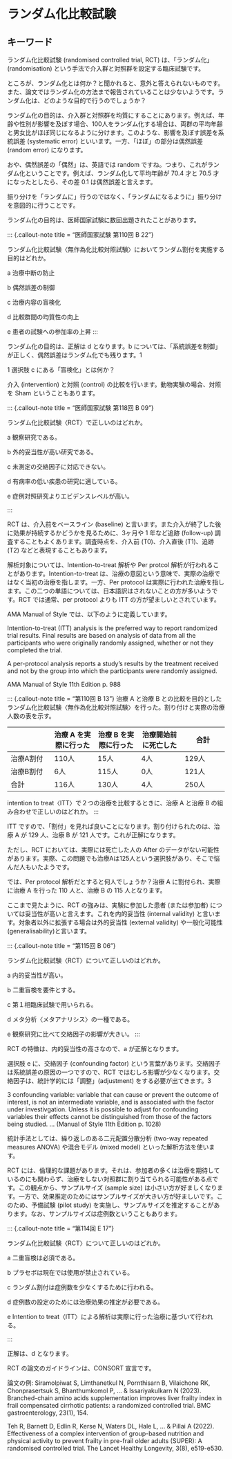 # ランダム化比較試験  {#rct-intro}

## キーワード  {#sec-rct-keyword}

ランダム化比較試験 (randomised controlled trial, RCT) は、「ランダム化」 (randomisation) という手法で介入群と対照群を設定する臨床試験です。

ところが、ランダム化とは何か？と聞かれると、意外と答えられないものです。また、論文ではランダム化の方法まで報告されていることは少ないようです。ランダム化は、どのような目的で行うのでしょうか？

ランダム化の目的は、介入群と対照群を均質にすることにあります。例えば、年齢や性別が影響を及ぼす場合、100人をランダム化する場合は、両群の平均年齢と男女比がほぼ同じになるように分けます。このような、影響を及ぼす誤差を系統誤差 (systematic error) といいます。一方、「ほぼ」の部分は偶然誤差 (random error) になります。

おや、偶然誤差の「偶然」は、英語では random ですね。つまり、これがランダム化ということです。例えば、ランダム化して平均年齢が 70.4 才と 70.5 才になったとしたら、その差 0.1 は偶然誤差と言えます。

振り分けを「ランダムに」行うのではなく、「ランダムになるように」振り分けを意図的に行うことです。

ランダム化の目的は、医師国家試験に数回出題されたことがあります。

::: {.callout-note title = "医師国家試験 第110回 B 22"}

ランダム化比較試験〈無作為化比較対照試験〉においてランダム割付を実施する目的はどれか。

a 治療中断の防止

b 偶然誤差の制御

c 治療内容の盲検化

d 比較群間の均質性の向上

e 患者の試験への参加率の上昇
:::

ランダム化の目的は、正解は d となります。b については、「系統誤差を制御」が正しく、偶然誤差はランダム化でも残ります。1

1 選択肢 c にある「盲検化」とは何か？

介入 (intervention) と対照 (control) の比較を行います。動物実験の場合、対照を Sham ということもあります。

::: {.callout-note title = "医師国家試験 第118回 B 09"}

ランダム化比較試験〈RCT〉で正しいのはどれか。

a 観察研究である。

b 外的妥当性が高い研究である。

c 未測定の交絡因子に対応できない。

d 有病率の低い疾患の研究に適している。

e 症例対照研究よりエビデンスレベルが高い。

:::

RCT は、介入前をベースライン (baseline) と言います。また介入が終了した後に効果が持続するかどうかを見るために、3ヶ月や 1 年など追跡 (follow-up) 調査することもよくあります。調査時点を、介入前 (T0)、介入直後 (T1)、追跡 (T2) などと表現することもあります。

解析対象については、Intention-to-treat 解析や Per protcol 解析が行われることがあります。Intention-to-treat は、治療の意図という意味で、実際の治療ではなく当初の治療を指します。一方、Per protocol は実際に行われた治療を指します。この二つの単語については、日本語訳はされないことの方が多いようです。RCT では通常、per protocol よりも ITT の方が望ましいとされています。

AMA Manual of Style では、以下のように定義しています。

Intention-to-treat (ITT) analysis is the preferred way to report randomized trial results. Final results are based on analysis of data from all the participants who were originally randomly assigned, whether or not they completed the trial.

A per-protocol analysis reports a study’s results by the treatment received and not by the group into which the participants were randomly assigned.

AMA Manual of Style 11th Edition p. 988



::: {.callout-note title = "第110回 B 13"}
治療 A と治療 B との比較を目的としたランダム化比較試験〈無作為化比較対照試験〉を行った。割り付けと実際の治療人数の表を示す。

| | 治療 A を実際に行った | 治療 B を実際に行った | 治療開始前 に死亡した | 合計 |
| - | - | - | - | - |
治療A割付 | 110人 | 15人 | 4人 | 129人 | 
治療B割付 | 6人 | 115人 | 0人 | 121人 | 
合計 | 116人 | 130人 | 4人 | 250人 | 

intention to treat〈ITT〉で２つの治療を比較するときに、治療 A と治療 B の組み合わせで正しいのはどれか。
:::

ITT ですので、「割付」を見れば良いことになります。割り付けられたのは、治療 A が 129 人、治療 B が 121 人です。これが正解になります。

ただし、RCT においては、実際には死亡した人の After のデータがない可能性があります。実際、この問題でも治療Aは125人という選択肢があり、そこで悩んだ人もいたようです。

では、Per protocol 解析だとすると何人でしょうか？治療 A に割付られ、実際に治療 A を行った 110 人と、治療 B の 115 人となります。

ここまで見たように、RCT の強みは、実験に参加した患者 (または参加者) については妥当性が高いと言えます。これを内的妥当性 (internal validity) と言います。対象者以外に拡張する場合は外的妥当性 (external validity) や一般化可能性 (generalisability)と言います。

::: {.callout-note title = "第115回 B 06"}

ランダム化比較試験〈RCT〉について正しいのはどれか。

a 内的妥当性が高い。

b 二重盲検を要件とする。

c 第１相臨床試験で用いられる。

d メタ分析〈メタアナリシス〉の一種である。

e 観察研究に比べて交絡因子の影響が大きい。
:::


RCT の特徴は、内的妥当性の高さなので、a が正解となります。

選択肢 e に、交絡因子 (confounding factor) という言葉があります。交絡因子は系統誤差の原因の一つですので、RCT ではむしろ影響が少なくなります。交絡因子は、統計学的には「調整」(adjustment) をする必要が出てきます。3

3 confounding variable: variable that can cause or prevent the outcome of interest, is not an intermediate variable, and is associated with the factor under investivgation. Unless it is possible to adjust for confounding variables their effects cannot be distinguished from those of the factors being studied. … (Manual of Style 11th Edition p. 1028)

統計手法としては、繰り返しのある二元配置分散分析 (two-way repeated measures ANOVA) や混合モデル (mixed model) といった解析方法を使います。

RCT には、倫理的な課題があります。それは、参加者の多くは治療を期待しているのにも関わらず、治療をしない対照群に割り当てられる可能性がある点です。この観点から、サンプルサイズ (sample size) は小さい方が好ましくなります。一方で、効果推定のためにはサンプルサイズが大きい方が好ましいです。このため、予備試験 (pilot study) を実施し、サンプルサイズを推定することがあります。なお、サンプルサイズは症例数ということもあります。



::: {.callout-note title = "第114回 E 17"}

ランダム化比較試験〈RCT〉について正しいのはどれか。

a 二重盲検は必須である。

b プラセボは現在では使用が禁止されている。

c ランダム割付は症例数を少なくするために行われる。

d 症例数の設定のためには治療効果の推定が必要である。

e Intention to treat〈ITT〉による解析は実際に行った治療に基づいて行われる。

:::

正解は、d となります。

RCT の論文のガイドラインは、CONSORT 宣言です。

論文の例: Siramolpiwat S, Limthanetkul N, Pornthisarn B, Vilaichone RK, Chonprasertsuk S, Bhanthumkomol P, ... & Issariyakulkarn N (2023). Branched-chain amino acids supplementation improves liver frailty index in frail compensated cirrhotic patients: a randomized controlled trial. BMC gastroenterology, 23(1), 154.

Teh R, Barnett D, Edlin R, Kerse N, Waters DL, Hale L, ... & Pillai A (2022). Effectiveness of a complex intervention of group-based nutrition and physical activity to prevent frailty in pre-frail older adults (SUPER): A randomised controlled trial. The Lancet Healthy Longevity, 3(8), e519-e530.
